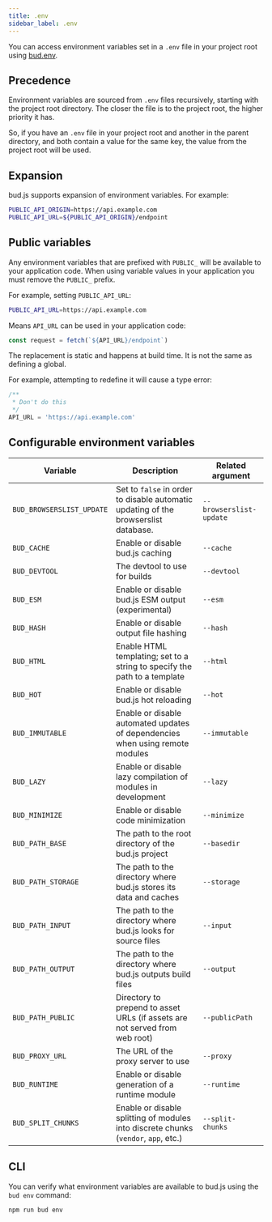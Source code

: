 ```yaml
---
title: .env
sidebar_label: .env
---
```


You can access environment variables set in a `.env` file in your project root using [bud.env](/reference/bud.env).

## Precedence

Environment variables are sourced from `.env` files recursively, starting with the project root directory. The closer the file is to the project root, the higher priority it has.

So, if you have an `.env` file in your project root and another in the parent directory, and both contain a value for the same key, the value from the project root will be used.

## Expansion

bud.js supports expansion of environment variables. For example:

```sh title=.env
PUBLIC_API_ORIGIN=https://api.example.com
PUBLIC_API_URL=${PUBLIC_API_ORIGIN}/endpoint
```

## Public variables

Any environment variables that are prefixed with `PUBLIC_` will be available to your application code. When using variable values in your application you
must remove the `PUBLIC_` prefix.

For example, setting `PUBLIC_API_URL`:

```sh title=.env
PUBLIC_API_URL=https://api.example.com
```

Means `API_URL` can be used in your application code:

```js
const request = fetch(`${API_URL}/endpoint`)
```

The replacement is static and happens at build time. It is not the same as defining a global.

For example, attempting to redefine it will cause a type error:

```js
/**
 * Don't do this
 */
API_URL = 'https://api.example.com'
```

## Configurable environment variables

| Variable                  | Description                                                                         | Related argument        |
| ------------------------- | ----------------------------------------------------------------------------------- | ----------------------- |
| `BUD_BROWSERSLIST_UPDATE` | Set to `false` in order to disable automatic updating of the browserslist database. | `--browserslist-update` |
| `BUD_CACHE`               | Enable or disable bud.js caching                                                    | `--cache`               |
| `BUD_DEVTOOL`             | The devtool to use for builds                                                       | `--devtool`             |
| `BUD_ESM`                 | Enable or disable bud.js ESM output (experimental)                                  | `--esm`                 |
| `BUD_HASH`                | Enable or disable output file hashing                                               | `--hash`                |
| `BUD_HTML`                | Enable HTML templating; set to a string to specify the path to a template           | `--html`                |
| `BUD_HOT`                 | Enable or disable bud.js hot reloading                                              | `--hot`                 |
| `BUD_IMMUTABLE`           | Enable or disable automated updates of dependencies when using remote modules       | `--immutable`           |
| `BUD_LAZY`                | Enable or disable lazy compilation of modules in development                        | `--lazy`                |
| `BUD_MINIMIZE`            | Enable or disable code minimization                                                 | `--minimize`            |
| `BUD_PATH_BASE`           | The path to the root directory of the bud.js project                                | `--basedir`             |
| `BUD_PATH_STORAGE`        | The path to the directory where bud.js stores its data and caches                   | `--storage`             |
| `BUD_PATH_INPUT`          | The path to the directory where bud.js looks for source files                       | `--input`               |
| `BUD_PATH_OUTPUT`         | The path to the directory where bud.js outputs build files                          | `--output`              |
| `BUD_PATH_PUBLIC`         | Directory to prepend to asset URLs (if assets are not served from web root)                         | `--publicPath`          |
| `BUD_PROXY_URL`           | The URL of the proxy server to use                                                  | `--proxy`               |
| `BUD_RUNTIME`             | Enable or disable generation of a runtime module                                    | `--runtime`             |
| `BUD_SPLIT_CHUNKS`        | Enable or disable splitting of modules into discrete chunks (`vendor`, `app`, etc.) | `--split-chunks`        |

## CLI

You can verify what environment variables are available to bud.js using the `bud env` command:

```sh npm2yarn
npm run bud env
```
